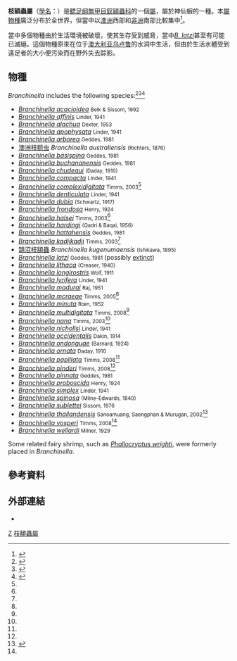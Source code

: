 {{Automatic Taxobox
| taxon = Branchinella
| authority = Sayce, 1903
| image = Branchinella ja01.jpg
| image_caption = ''Branchinella sp.'' from a [[paddy_field|rice paddy]] in [[Hyōgo_Prefecture|Hyōgo Prefecture]], [[Japan|Japan]]
| type_species = [[澳洲枝额虫|澳洲枝额虫]] ''Branchinella australiensis''
| type_species_authority = Richters, 1876年<ref name="Timms_2008">{{cite journal |journal=[[Records_of_the_Western_Australian_Museum|Records of the Western Australian Museum]] |volume=24 |issue=3 |pages=289–306 |year=2008 |title=Further studies on the fairy shrimp genus ''Branchinella'' (Crustacea, Anostraca, Thamnocephalidae) in Western Australia, with descriptions of new species |author=Brian V. Timms |url=http://www.museum.wa.gov.au/records/contents/documents/Records/Volume_24_Part_3_2008/FURTHER_STUDIES_ON_THE_FAIRY_SHRIMP_GENUS_BRANCHINELLA_(CRUSTACEA,_ANOSTRACA,_THAMNOCEPHALIDAE)_IN_WESTERN_AUSTRALIA,_WITH.pdf}}</ref>
}}
'''枝額蟲屬'''（[[學名|學名]]：{{lang|la|'''''Branchinella'''''}}）是[[鳃足纲|鳃足纲]][[無甲目|無甲目]][[釵額蟲科|釵額蟲科]]的一個[[屬|屬]]，屬於神仙蝦的一種。本[[屬|屬]][[物種|物種]]廣泛分布於全世界，但當中以[[澳洲|澳洲]]西部和[[非洲|非洲]]南部比較集中<ref name="Timms_2003">{{cite journal |author=Brian V. Timms |year=2003 |title=The fairy shrimp genus ''Branchinella'' Sayce (Crustacea: Anostraca: Thamnocephalidae) in Western Australia, including a description of four new species |journal=[[Hydrobiologia|Hydrobiologia]] |volume=486 |issue=1 |pages=71–89 |doi=10.1023/A:1021330230369 |language=en }}</ref>。

當中多個物種由於生活環境被破壞，使其生存受到威脅，當中''[[Branchinella_latzi|B. latzi]]''甚至有可能已滅絕。這個物種原來在位于[[澳大利亚|澳大利亚]][[乌卢鲁|乌卢鲁]]的水洞中生活，但由於生活水體受到遠足者的大小便污染而在野外失去踪影。

==物種==
''Branchinella'' includes the following species:<ref>{{cite journal |author=Denton Belk & Ján Brtek |year=1995 |chapter=Checklist of the Anostraca |journal=[[Hydrobiologia|Hydrobiologia]] |volume=298 |issue=1–3 |pages=315–353 |editor=D. Belk, H. J. Dumont & G. Maier |title=Studies on Large Branchiopod Biology and Aquaculture II |doi=10.1007/BF00033826}}</ref><ref>{{cite journal |author=Denton Belk & Ján Brtek |year=1997 |chapter=Supplement to 'Checklist of the Anostraca' |journal=[[Hydrobiologia|Hydrobiologia]] |volume=359 |issue=1–3 |pages=243–245 |editor=M. A. Simovich, C. Sassaman & D. Belk |title=Studies on Large Branchiopod Biology and Conservation |doi=10.1023/A:1003172516989}}</ref><ref>{{cite journal |author=D. Christopher Rogers, Shusen Shu & Junxing Yang |year=2013 |title=The identity of ''Branchinella yunnanensis'' Shen, 1949, with a brief review of the subgenus ''Branchinellites'' (Branchiopoda: Anostraca: Thamnocephalidae) |journal=[[Journal_of_Crustacean_Biology|Journal of Crustacean Biology]] |issue=in press |doi=10.1163/1937240X-00002155}}</ref>
{{Portal|Crustaceans|Arthropods}}
{{div col|colwidth=26em}}
* ''[[Branchinella_acacioidea|Branchinella acacioidea]]'' <small>Belk & Sissom, 1992</small>
* ''[[Branchinella_affinis|Branchinella affinis]]'' <small>Linder, 1941</small>
* ''[[Branchinella_alachua|Branchinella alachua]]'' <small>Dexter, 1953</small>
* ''[[Branchinella_apophysata|Branchinella apophysata]]'' <small>Linder, 1941</small>
* ''[[Branchinella_arborea|Branchinella arborea]]'' <small>Geddes, 1981</small>
*[[澳洲枝额虫|澳洲枝额虫]] ''Branchinella australiensis'' <small>(Richters, 1876)</small>
* ''[[Branchinella_basispina|Branchinella basispina]]'' <small>Geddes, 1981</small>
* ''[[Branchinella_buchananensis|Branchinella buchananensis]]'' <small>Geddes, 1981</small>
* ''[[Branchinella_chudeaui|Branchinella chudeaui]]'' <small>(Daday, 1910)</small>
* ''[[Branchinella_compacta|Branchinella compacta]]'' <small>Linder, 1941</small>
* ''[[Branchinella_complexidigitata|Branchinella complexidigitata]]'' <small>Timms, 2003</small><ref name="Timms_2003"/>
* ''[[Branchinella_denticulata|Branchinella denticulata]]'' <small>Linder, 1941</small>
* ''[[Branchinella_dubia|Branchinella dubia]]'' <small>(Schwartz, 1917)</small>
* ''[[Branchinella_frondosa|Branchinella frondosa]]'' <small>Henry, 1924</small>
* ''[[Branchinella_halsei|Branchinella halsei]]'' <small>Timms, 2003</small><ref name="Timms_2003"/>
* ''[[Branchinella_hardingi|Branchinella hardingi]]'' <small>(Qadri & Baqai, 1956)</small>
* ''[[Branchinella_hattahensis|Branchinella hattahensis]]'' <small>Geddes, 1981</small>
* ''[[Branchinella_kadjikadji|Branchinella kadjikadji]]'' <small>Timms, 2003</small><ref name="Timms_2003"/>
* [[鵠沼枝額蟲|鵠沼枝額蟲]] ''Branchinella kugenumaensis'' <small>(Ishikawa, 1895)</small>
* ''[[Branchinella_latzi|Branchinella latzi]]'' <small>Geddes, 1981</small> (possibly [[extinct|extinct]])
* ''[[Branchinella_lithaca|Branchinella lithaca]]'' <small>(Creaser, 1940)</small>
* ''[[Branchinella_longirostris|Branchinella longirostris]]'' <small>Wolf, 1911</small>
* ''[[Branchinella_lyrifera|Branchinella lyrifera]]'' <small>Linder, 1941</small>
* ''[[Branchinella_madurai|Branchinella madurai]]'' <small>Raj, 1951</small>
* ''[[Branchinella_mcraeae|Branchinella mcraeae]]'' <small>Timms, 2005</small><ref name="Timms_2008"/>
* ''[[Branchinella_minuta|Branchinella minuta]]'' <small>Rœn, 1952</small>
* ''[[Branchinella_multidigitata|Branchinella multidigitata]]'' <small>Timms, 2008</small><ref name="Timms_2008"/>
* ''[[Branchinella_nana|Branchinella nana]]'' <small>Timms, 2003</small><ref name="Timms_2003"/>
* ''[[Branchinella_nichollsi|Branchinella nichollsi]]'' <small>Linder, 1941</small>
* ''[[Branchinella_occidentalis|Branchinella occidentalis]]'' <small>Dakin, 1914</small>
* ''[[Branchinella_ondonguae|Branchinella ondonguae]]'' <small>(Barnard, 1924)</small>
* ''[[Branchinella_ornata|Branchinella ornata]]'' <small>Daday, 1910</small>
* ''[[Branchinella_papillata|Branchinella papillata]]'' <small>Timms, 2008</small><ref name="Timms_2008"/>
* ''[[Branchinella_pinderi|Branchinella pinderi]]'' <small>Timms, 2008</small><ref name="Timms_2008"/>
* ''[[Branchinella_pinnata|Branchinella pinnata]]'' <small>Geddes, 1981</small>
* ''[[Branchinella_proboscida|Branchinella proboscida]]'' <small>Henry, 1924</small>
* ''[[Branchinella_simplex|Branchinella simplex]]'' <small>Linder, 1941</small>
* ''[[Branchinella_spinosa|Branchinella spinosa]]'' <small>(Milne-Edwards, 1840)</small>
* ''[[Branchinella_sublettei|Branchinella sublettei]]'' <small>Sissom, 1976</small>
* ''[[Branchinella_thailandensis|Branchinella thailandensis]]'' <small>Sanoamuang, Saengphan & Murugan, 2002</small><ref>{{cite journal |author=La-Orsri Sanoamuang, Nukul Saengphan & Gopal Murugan |year=2002 |chapter=First record of the family Thamnocephalidae (Crustacea: Anostraca) from Southeast Asia and description of a new species of ''Branchinella'' |editor=A. M. Maeda-Martínez, B. V. Timms, D. C. Rogers, F. A. Abreu-Grobois & G. Murugan |title=Studies on Large Branchiopod Biology 4 |journal=[[Hydrobiologia|Hydrobiologia]] |volume=486 |issue=1 |pages=63–69 |doi=10.1023/A:1021378113530}}</ref>
* ''[[Branchinella_vosperi|Branchinella vosperi]]'' <small>Timms, 2008</small><ref name="Timms_2008"/>
* ''[[Branchinella_wellardi|Branchinella wellardi]]'' <small>Milner, 1929</small>
{{div col end}}

Some related fairy shrimp, such as ''[[Phallocryptus_wrighti|Phallocryptus wrighti]]'', were formerly placed in ''Branchinella''.

==參考資料==
{{reflist|32em}}

==外部連結==
*{{commons category-inline|Branchinella}}

{{taxonbar}}
[[Category:_1903年描述的分类群|Z]]
[[Category:枝額蟲屬|]]